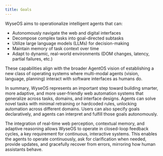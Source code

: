 ```yaml
---
title: Goals
---
```


WyseOS aims to operationalize intelligent agents that can:

- Autonomously navigate the web and digital interfaces
- Decompose complex tasks into goal-directed subtasks
- Utilize large language models (LLMs) for decision-making
- Maintain memory of task context over time
- Adapt to dynamic, real-world environments (DOM changes, latency, partial failures, etc.)

These capabilities align with the broader AgentOS vision of establishing a new class of operating systems where multi-modal agents (vision, language, planning) interact with software interfaces as humans do.

In summary, WyseOS represents an important step toward building smarter, more adaptive, and more user-friendly web automation systems that generalize across tasks, domains, and interface designs. Agents can solve novel tasks with minimal retraining or hardcoded rules, unlocking automation across different domains. Users can also specify goals declaratively, and agents can interpret and fulfill those goals autonomously.

The integration of real-time web perception, contextual memory, and adaptive reasoning allows WyseOS to operate in closed-loop feedback cycles, a key requirement for continuous, interactive systems. This enables the agents to operate continuously, ask for clarification when needed, provide updates, and gracefully recover from errors, mirroring how human assistants behave. 